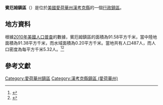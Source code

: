 {{noteTA
|G1=USState
|G2=地名
|G3=Unit
}}
{{Infobox settlement
|official_name            = 賓厄姆鎮區
|native_name = Bingham Township
|settlement_type          = [[行政鎮區|行政鎮區]]
|image_skyline            = 
|imagesize                = 
|image_map                = Map highlighting Bingham Township, Hancock County, Iowa.svg
|mapsize                  = 250px
|pushpin_map  =USA Iowa
|pushpin_label = 賓厄姆鎮區
|pushpin_label_position   = top
|pushpin_map_caption      = 賓厄姆鎮區在愛荷華州的位置
|subdivision_type         = [[世界政區索引|國家]]
|subdivision_type1        = [[美国州份|州份]]
|subdivision_type2        = [[愛荷華州行政区划|縣]]
|subdivision_name         = [[美国|美国]]
|subdivision_name1        = [[愛荷華州|愛荷華州]]
|subdivision_name2        = [[漢考克縣_(愛荷華州)|漢考克縣]]
|elevation_ft             = 1250
|elevation_m              = 381
|timezone                 = [[北美中部時區|北美中部時區]]
|area_total_km2           = 91.58
|area_land_km2            = 91.38
|area_water_km2           = 0.20
|area_total_sq_mi         = 
|area_land_sq_mi          = 
|area_water_sq_mi         = 
|population_as_of         = [[2010年美國人口普查|2010]]
|population_footnotes     = 
|population_total         = 487
|population_density_km2   = auto
|population_density_sq_mi = auto
|utc_offset               = -6
|coordinates              = {{coord|43|12|48|N|93|54|48|W|type:city_region:US-AL_source:GNS-enwiki|display=inline,title}}
| coor_pinpoint           = 
| coordinates_footnotes   = 
|timezone_DST             = CDT
|utc_offset_DST           = -5
|postal_code_type         = [[美國郵區編號|郵區編號]]
|postal_code              = 50423, 50480, 50483, 50484
|area_code                = {{link-en|电话区号641|Area code 641|641}}
|blank_name = [[地名信息系统|GNIS ID]]
|blank_info = 467454
}}
'''賓厄姆鎮區'''（{{lang-en|Bingham Township}}）是位於[[美國|美國]][[愛荷華州|愛荷華州]][[漢考克縣_(愛荷華州)|漢考克縣]]的一個[[行政鎮區|行政鎮區]]。

== 地方資料 ==
根據[[2010年美國人口普查|2010年美國人口普查]]的數據，賓厄姆鎮區的面積為91.58平方千米，當中陸地面積為91.38平方千米，而水域面積為0.20平方千米。當地共有人口487人，而人口密度為每平方千米5.32人。<ref name="GR8">{{cite web|url=http://factfinder2.census.gov|publisher=[[美国人口调查局|美国人口调查局]]|accessdate=2011-05-14|title=American FactFinder|archive-date=2013-09-11|archive-url=https://web.archive.org/web/20130911234518/http://factfinder2.census.gov/|dead-url=no}}</ref><ref>{{cite web|url=https://www.citypopulation.de/en/usa/iowa/admin/|title=USA: Iowa (Counties and Townships) - City Population}}</ref>

== 參考文獻 ==
{{reflist}}

{{漢考克縣 (愛荷華州)}}

{{DEFAULTSORT:Bingham Township}}
[[Category:愛荷華州鎮區|Category:愛荷華州鎮區]]
[[Category:漢考克縣鎮區_(愛荷華州)|Category:漢考克縣鎮區 (愛荷華州)]]

{{Iowa-geo-stub}}